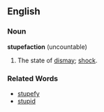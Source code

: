 ==English==

===Noun===
'''stupefaction''' (uncountable)
# The state of [[dismay]]; [[shock]].

===Related Words===
*[[stupefy]]
*[[stupid]]